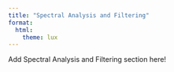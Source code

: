 ```yaml
---
title: "Spectral Analysis and Filtering"
format: 
  html:
    theme: lux
---
```


Add Spectral Analysis and Filtering section here!
